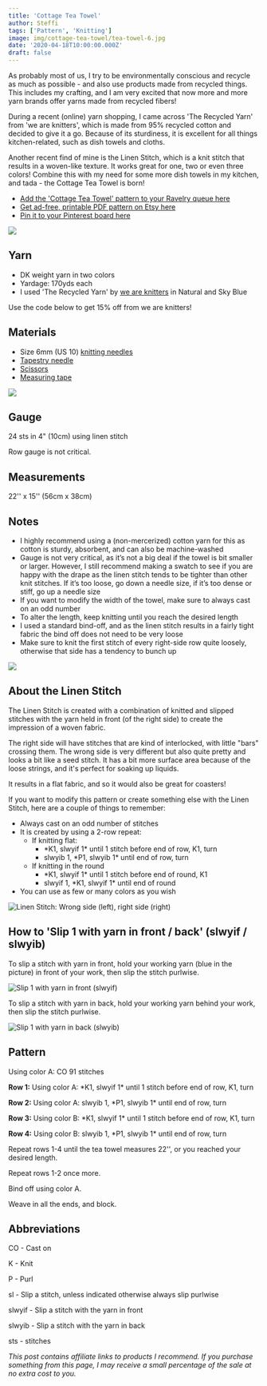 ```yaml
---
title: 'Cottage Tea Towel'
author: Steffi
tags: ['Pattern', 'Knitting']
image: img/cottage-tea-towel/tea-towel-6.jpg
date: '2020-04-18T10:00:00.000Z'
draft: false
---
```



As probably most of us, I try to be environmentally conscious and recycle as much as possible - and also use products made from recycled things. This includes my crafting, and I am very excited that now more and more yarn brands offer yarns made from recycled fibers!

During a recent (online) yarn shopping, I came across 'The Recycled Yarn' from 'we are knitters', which is made from 95% recycled cotton and decided to give it a go. Because of its sturdiness, it is excellent for all things kitchen-related, such as dish towels and cloths.

Another recent find of mine is the Linen Stitch, which is a knit stitch that results in a woven-like texture. It works great for one, two or even three colors! Combine this with my need for some more dish towels in my kitchen, and tada - the Cottage Tea Towel is born!

- [Add the 'Cottage Tea Towel' pattern to your Ravelry queue here](https://www.ravelry.com/patterns/library/)
- [Get ad-free, printable PDF pattern on Etsy here](https://www.etsy.com/listing/783213806/cottage-tea-towel-knit-pattern-pdf)
- [Pin it to your Pinterest board here](https://www.pinterest.ch/pin/684617580843748110/)

![](img/cottage-tea-towel/tea-towel-8.jpg)

## Yarn

- DK weight yarn in two colors
- Yardage: 170yds each
- I used 'The Recycled Yarn' by [we are knitters](https://www.weareknitters.com/?utm_campaign=ambassadors&utm_medium=website&utm_source=AMBASSADOR_93425) in Natural and Sky Blue

Use the code below to get 15% off from we are knitters!

<WAKAmbassador></WAKAmbassador>

## Materials

- Size 6mm (US 10) [knitting needles](https://www.lovecrafts.com/en-us/p/addi-bamboo-single-point-needles-35cm?utm_medium=affiliate&a_aid=47afbd68)
- [Tapestry needle](https://www.lovecrafts.com/en-us/p/susan-bates-steel-yarn-needles-275?utm_medium=affiliate&a_aid=47afbd68)
- [Scissors](https://www.lovecrafts.com/en-us/p/hemline-stork-scissors?utm_medium=affiliate&a_aid=47afbd68)
- [Measuring tape](https://www.lovecrafts.com/en-us/p/hemline-spring-loaded-tape-measure?utm_medium=affiliate&a_aid=47afbd68)

![](img/cottage-tea-towel/tea-towel-7.jpg)

## Gauge

24 sts in 4" (10cm) using linen stitch

Row gauge is not critical.

## Measurements

22'' x 15'' (56cm x 38cm)

## Notes

- I highly recommend using a (non-mercerized) cotton yarn for this as cotton is sturdy, absorbent, and can also be machine-washed
- Gauge is not very critical, as it’s not a big deal if the towel is bit smaller or larger. However, I still recommend making a swatch to see if you are happy with the drape as the linen stitch tends to be tighter than other knit stitches. If it’s too loose, go down a needle size, if it’s too dense or stiff, go up a needle size
- If you want to modify the width of the towel, make sure to always cast on an odd number
- To alter the length, keep knitting until you reach the desired length
- I used a standard bind-off, and as the linen stitch results in a fairly tight fabric the bind off does not need to be very loose
- Make sure to knit the first stitch of every right-side row quite loosely, otherwise that side has a tendency to bunch up

![](img/cottage-tea-towel/tea-towel-1.jpg)

## About the Linen Stitch

The Linen Stitch is created with a combination of knitted and slipped stitches with the yarn held in front (of the right side) to create the impression of a woven fabric.

The right side will have stitches that are kind of interlocked, with little "bars" crossing them.
The wrong side is very different but also quite pretty and looks a bit like a seed stitch. It has a bit more surface area because of the loose strings, and it's perfect for soaking up liquids.

It results in a flat fabric, and so it would also be great for coasters!

If you want to modify this pattern or create something else with the Linen Stitch, here are a couple of things to remember:

- Always cast on an odd number of stitches
- It is created by using a 2-row repeat:
  - If knitting flat:
    - \*K1, slwyif 1\* until 1 stitch before end of row, K1, turn
    - slwyib 1, \*P1, slwyib 1\* until end of row, turn
  - If knitting in the round
    - \*K1, slwyif 1\* until 1 stitch before end of round, K1
    - slwyif 1, \*K1, slwyif 1\* until end of round
- You can use as few or many colors as you wish

![Linen Stitch: Wrong side (left), right side (right)](img/cottage-tea-towel/Front-Back.png)

## How to 'Slip 1 with yarn in front / back' (slwyif / slwyib)

To slip a stitch with yarn in front, hold your working yarn (blue in the picture) in front of your work, then slip the stitch purlwise.

![Slip 1 with yarn in front (slwyif)](img/cottage-tea-towel/slwyif.png)

To slip a stitch with yarn in back, hold your working yarn behind your work, then slip the stitch purlwise.

![Slip 1 with yarn in back (slwyib)](img/cottage-tea-towel/slwyib.png)

## Pattern

Using color A: CO 91 stitches

**Row 1:** Using color A: \*K1, slwyif 1\* until 1 stitch before end of row, K1, turn

**Row 2:** Using color A: slwyib 1, \*P1, slwyib 1\* until end of row, turn

**Row 3:** Using color B: \*K1, slwyif 1\* until 1 stitch before end of row, K1, turn

**Row 4:** Using color B: slwyib 1, \*P1, slwyib 1\* until end of row, turn

Repeat rows 1-4 until the tea towel measures 22'', or you reached your desired length.

Repeat rows 1-2 once more.

Bind off using color A.

Weave in all the ends, and block.

## Abbreviations

CO - Cast on

K - Knit

P - Purl

sl - Slip a stitch, unless indicated otherwise always slip purlwise

slwyif - Slip a stitch with the yarn in front

slwyib - Slip a stitch with the yarn in back

sts - stitches

_This post contains affiliate links to products I recommend. If you purchase something from this page, I may receive a small percentage of the sale at no extra cost to you._
